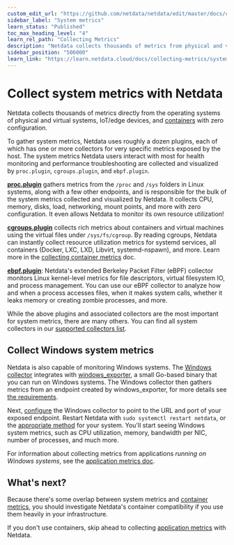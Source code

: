 ```yaml
---
custom_edit_url: "https://github.com/netdata/netdata/edit/master/docs/collecting-metrics/system-metrics.md"
sidebar_label: "System metrics"
learn_status: "Published"
toc_max_heading_level: "4"
learn_rel_path: "Collecting Metrics"
description: "Netdata collects thousands of metrics from physical and virtual systems, IoT/edge devices, and containers with zero configuration."
sidebar_position: "506000"
learn_link: "https://learn.netdata.cloud/docs/collecting-metrics/system-metrics"
---
```



# Collect system metrics with Netdata

Netdata collects thousands of metrics directly from the operating systems of physical and virtual systems, IoT/edge
devices, and [containers](/docs/collecting-metrics/container-metrics) with zero configuration.

To gather system metrics, Netdata uses roughly a dozen plugins, each of which has one or more collectors for very
specific metrics exposed by the host. The system metrics Netdata users interact with most for health monitoring and
performance troubleshooting are collected and visualized by `proc.plugin`, `cgroups.plugin`, and `ebpf.plugin`.

[**proc.plugin**](https://github.com/netdata/netdata/blob/master/src/collectors/proc.plugin/README.md) gathers metrics from the `/proc` and `/sys` folders in Linux
systems, along with a few other endpoints, and is responsible for the bulk of the system metrics collected and
visualized by Netdata. It collects CPU, memory, disks, load, networking, mount points, and more with zero configuration.
It even allows Netdata to monitor its own resource utilization!

[**cgroups.plugin**](https://github.com/netdata/netdata/blob/master/src/collectors/cgroups.plugin/README.md) collects rich metrics about containers and virtual machines
using the virtual files under `/sys/fs/cgroup`. By reading cgroups, Netdata can instantly collect resource utilization
metrics for systemd services, all containers (Docker, LXC, LXD, Libvirt, systemd-nspawn), and more. Learn more in the
[collecting container metrics](/docs/collecting-metrics/container-metrics) doc.

[**ebpf.plugin**](https://github.com/netdata/netdata/blob/master/src/collectors/ebpf.plugin/README.md): Netdata's extended Berkeley Packet Filter (eBPF) collector
monitors Linux kernel-level metrics for file descriptors, virtual filesystem IO, and process management. You can use our
eBPF collector to analyze how and when a process accesses files, when it makes system calls, whether it leaks memory or
creating zombie processes, and more.

While the above plugins and associated collectors are the most important for system metrics, there are many others. You
can find all system collectors in our [supported collectors list](/docs/collecting-metrics/monitor-anything#system-collectors).

## Collect Windows system metrics

Netdata is also capable of monitoring Windows systems. The [Windows
collector](/docs/collecting-metrics/windows-systems/windows) integrates with
[windows_exporter](https://github.com/prometheus-community/windows_exporter), a small Go-based binary that you can run
on Windows systems. The Windows collector then gathers metrics from an endpoint created by windows_exporter, for more
details see [the requirements](/docs/collecting-metrics/windows-systems/windows#requirements).

Next, [configure](/docs/collecting-metrics/windows-systems/windows#configuration) the Windows
collector to point to the URL and port of your exposed endpoint. Restart Netdata with `sudo systemctl restart netdata`, or the [appropriate
method](/docs/netdata-agent/installation#maintaining-a-netdata-agent-installation) for your system. You'll start seeing Windows system metrics, such as CPU
utilization, memory, bandwidth per NIC, number of processes, and much more.

For information about collecting metrics from applications _running on Windows systems_, see the [application metrics
doc](/docs/collecting-metrics/application-metrics#collect-metrics-from-applications-running-on-windows).

## What's next?

Because there's some overlap between system metrics and [container metrics](/docs/collecting-metrics/container-metrics), you
should investigate Netdata's container compatibility if you use them heavily in your infrastructure.

If you don't use containers, skip ahead to collecting [application metrics](/docs/collecting-metrics/application-metrics) with
Netdata.


